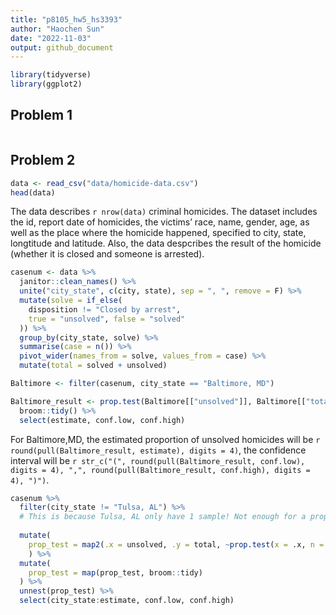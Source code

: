 ```yaml
---
title: "p8105_hw5_hs3393"
author: "Haochen Sun"
date: "2022-11-03"
output: github_document
---
```


```r
library(tidyverse)
library(ggplot2)
```

## Problem 1
```r
```

## Problem 2
```r
data <- read_csv("data/homicide-data.csv")
head(data)
```

The data describes `r nrow(data)` criminal homicides. The dataset includes the id, report date of homicides, the victims' race, name, gender, age, as well as the place where the homicide happened, specified to city, state, longtitude and latitude. Also, the data despcribes the result of the homicide (whether it is closed and someone is arrested).

```r
casenum <- data %>% 
  janitor::clean_names() %>% 
  unite("city_state", c(city, state), sep = ", ", remove = F) %>%
  mutate(solve = if_else(
    disposition != "Closed by arrest",
    true = "unsolved", false = "solved"
  )) %>% 
  group_by(city_state, solve) %>% 
  summarise(case = n()) %>% 
  pivot_wider(names_from = solve, values_from = case) %>% 
  mutate(total = solved + unsolved)

Baltimore <- filter(casenum, city_state == "Baltimore, MD")

Baltimore_result <- prop.test(Baltimore[["unsolved"]], Baltimore[["total"]]) %>% 
  broom::tidy() %>% 
  select(estimate, conf.low, conf.high)
```

For Baltimore,MD, the estimated proportion of unsolved homicides will be `r round(pull(Baltimore_result, estimate), digits = 4)`, the confidence interval will be `r str_c("(", round(pull(Baltimore_result, conf.low), digits = 4), ",", round(pull(Baltimore_result, conf.high), digits = 4), ")")`.


```r
casenum %>% 
  filter(city_state != "Tulsa, AL") %>% 
  # This is because Tulsa, AL only have 1 sample! Not enough for a proportion test, so just leave it out
  
  mutate(
    prop_test = map2(.x = unsolved, .y = total, ~prop.test(x = .x, n = .y))
    ) %>% 
  mutate(
    prop_test = map(prop_test, broom::tidy)
  ) %>% 
  unnest(prop_test) %>% 
  select(city_state:estimate, conf.low, conf.high)
```



